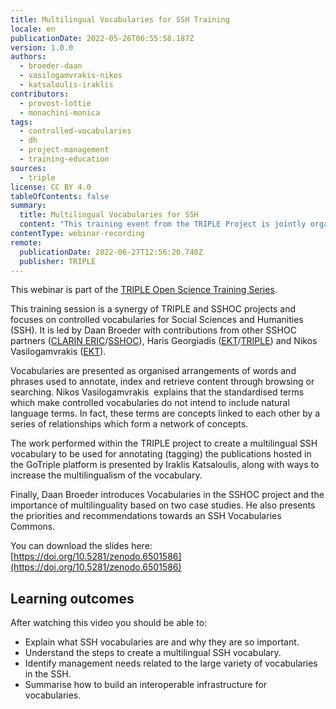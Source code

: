 ```yaml
---
title: Multilingual Vocabularies for SSH Training
locale: en
publicationDate: 2022-05-26T06:55:58.187Z
version: 1.0.0
authors:
  - broeder-daan
  - vasilogamvrakis-nikos
  - katsaloulis-iraklis
contributors:
  - provost-lottie
  - monachini-monica
tags:
  - controlled-vocabularies
  - dh
  - project-management
  - training-education
sources:
  - triple
license: CC BY 4.0
tableOfContents: false
summary:
  title: Multilingual Vocabularies for SSH
  content: "This training event from the TRIPLE Project is jointly organised with the SSHOC Project and is dedicated to the creation, use and management of controlled vocabularies in the SSH. In this training session, the presenters highlight the need for multilingual SSH vocabularies and provide answers to the following questions: What are SSH Vocabularies and why are they so important; How to create a multilingual SSH Vocabulary (The TRIPLE case); How to build an interoperable infrastructure for vocabularies (The SSHOC case)."
contentType: webinar-recording
remote:
  publicationDate: 2022-06-27T12:56:20.740Z
  publisher: TRIPLE
---
```

This webinar is part of the [TRIPLE Open Science Training Series](https://project.gotriple.eu/training/).

This training session is a synergy of TRIPLE and SSHOC projects and focuses on controlled vocabularies for Social Sciences and Humanities (SSH). It is led by Daan Broeder with contributions from other SSHOC partners ([CLARIN ERIC](https://www.clarin.eu/)/[SSHOC](https://sshopencloud.eu/)), Haris Georgiadis ([EKT](https://www.ekt.gr/en/index)/[TRIPLE](https://project.gotriple.eu/)) and Nikos Vasilogamvrakis ([EKT](https://www.ekt.gr/en/index)).

Vocabularies are presented as organised arrangements of words and phrases used to annotate, index and retrieve content through browsing or searching. Nikos Vasilogamvrakis  explains that the standardised terms which make controlled vocabularies do not intend to include natural language terms. In fact, these terms are concepts linked to each other by a series of relationships which form a network of concepts. 

The work performed within the TRIPLE project to create a multilingual SSH vocabulary to be used for annotating (tagging) the publications hosted in the GoTriple platform is presented by Iraklis Katsaloulis, along with ways to increase the multilingualism of the vocabulary.

Finally, Daan Broeder introduces Vocabularies in the SSHOC project and the importance of multilinguality based on two case studies. He also presents the priorities and recommendations towards an SSH Vocabularies Commons. 

You can download the slides here: [https://doi.org/10.5281/zenodo.6501586](https://doi.org/10.5281/zenodo.6501586)

## Learning outcomes

After watching this video you should be able to: 

* Explain what SSH vocabularies are and why they are so important. 
* Understand the steps to create a multilingual SSH vocabulary.
* Identify management needs related to the large variety of vocabularies in the SSH.
* Summarise how to build an interoperable infrastructure for vocabularies. 

<VideoCard provider="youtube" id="3DVsmom4RUk" title="Multilingual Vocabularies for SSH" subtitle="Click here to view" image="images/multilingual-vocabularies-triple.png" />

